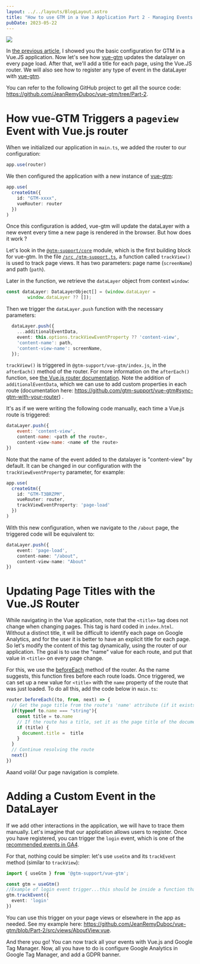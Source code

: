 ---
layout: ../../layouts/BlogLayout.astro
title: "How to use GTM in a Vue 3 Application Part 2 - Managing Events in the dataLayer"
pubDate: 2023-05-22
---

![](../../images/vue-gtm.png)

In [the previous article](/blog/gtm_vue_part_1), I showed you the basic configuration for GTM in a Vue.JS application.
Now let's see how [vue-gtm](https://github.com/gtm-support/vue-gtm) updates the datalayer on every page load. After that, we'll add a title for each page, using the Vue.JS router.
We will also see how to register any type of event in the dataLayer with [vue-gtm](https://github.com/gtm-support/vue-gtm).

You can refer to the following GitHub project to get all the source code: https://github.com/JeanRemyDuboc/vue-gtm/tree/Part-2.

# How vue-GTM Triggers a `pageview` Event with Vue.js router

When we initialized our application in `main.ts`, we added the router to our configuration:

```typescript
app.use(router)
```

We then configured the application with a new instance of [vue-gtm](https://github.com/gtm-support/vue-gtm):

```typescript
app.use(
  createGtm({
    id: "GTM-xxxx",
    vueRouter: router
  })
)
```

Once this configuration is added, vue-gtm will update the dataLayer with a new event every time a new page is rendered in the browser. But how does it work ?

Let's look in the [`@gtm-support/core`](https://github.com/gtm-support/core) module, which is the first building block for vue-gtm. In the file [`/src
/gtm-support.ts`](https://github.com/gtm-support/core/blob/main/src/gtm-support.ts), a function called `trackView()` is used to track page views. It has two parameters: page name (`screenName`) and path (`path`).

Later in the function, we retrieve the `dataLayer` object from context `window`:
```typescript
const dataLayer: DataLayerObject[] = (window.dataLayer =
        window.dataLayer ?? []);
```

Then we trigger the `dataLayer.push` function with the necessary parameters:

```typescript
  dataLayer.push({
	...additionalEventData,
	event: this.options.trackViewEventProperty ?? 'content-view',
	'content-name': path,
	'content-view-name': screenName,
  });
```

`trackView()` is triggered in `@gtm-support/vue-gtm/index.js`, in the `afterEach()` method of the router. For more information on the `afterEach()` function, see [the Vue.js router documentation](https://router.vuejs.org/api/interfaces/Router.html#Methods-afterEach).
Note the addition of `additionalEventData`, which we can use to add custom properties in each route (documentation here: https://github.com/gtm-support/vue-gtm#sync-gtm-with-your-router) .

It's as if we were writing the following code manually, each time a Vue.js route is triggered:

```javascript
dataLayer.push({
	event: 'content-view',
	content-name: <path of the route>,
	content-view-name: <name of the route>
})
```

Note that the name of the event added to the datalayer is "content-view" by default. It can be changed in our configuration with the `trackViewEventProperty` parameter, for example:

```typescript
app.use(
  createGtm({
    id: "GTM-T3BRZPM",
    vueRouter: router,
    trackViewEventProperty: 'page-load'
  })
)
```

With this new configuration, when we navigate to the `/about` page, the triggered code will be equivalent to:

```typescript
dataLayer.push({
	event: 'page-load',
	content-name: "/about",
	content-view-name: "About"
})
```



# Updating Page Titles with the Vue.JS Router

While navigating in the Vue application, note that the `<title>` tag does not change when changing pages. This tag is hard coded in `index.html`. Without a distinct title, it will be difficult to identify each page on Google Analytics, and for the user it is better to have an explicit title for each page.
So let's modify the content of this tag dynamically, using the router of our application. The goal is to use the "name" value for each route, and put that value in `<title>` on every page change.

For this, we use the [beforeEach](https://router.vuejs.org/api/interfaces/Router.html#Methods-beforeEach) method of the router. As the name suggests, this function fires before each route loads. Once triggered, we can set up a new value for `<title>` with the `name` property of the route that was just loaded.
To do all this, add the code below in `main.ts`:

```typescript
router.beforeEach((to, from, next) => {
  // Get the page title from the route's 'name' attribute (if it exists)
  if(typeof to.name === "string"){
    const title = to.name
    // If the route has a title, set it as the page title of the document/page
    if (title) {
      document.title =  title
    }
  }
  // Continue resolving the route
  next()
})
```

Aaand voilà! Our page navigation is complete.

# Adding a Custom Event in the DataLayer

If we add other interactions in the application, we will have to trace them manually.
Let's imagine that our application allows users to register. Once you have registered, you can trigger the `login` event, which is one of the [recommended events in GA4](https://support.google.com/analytics/answer/9267735?hl=fr).

For that, nothing could be simpler: let's use `useGtm` and its `trackEvent` method (similar to `trackView`):

```typescript
import { useGtm } from '@gtm-support/vue-gtm';

const gtm = useGtm()
//Example of login event trigger...this should be inside a function that runs after the login
gtm.trackEvent({
  event: 'login'
})
```

You can use this trigger on your page views or elsewhere in the app as needed. See my example here: https://github.com/JeanRemyDuboc/vue-gtm/blob/Part-2/src/views/AboutView.vue.

And there you go! You can now track all your events with Vue.js and Google Tag Manager. Now, all you have to do is configure Google Analytics in Google Tag Manager, and add a GDPR banner.